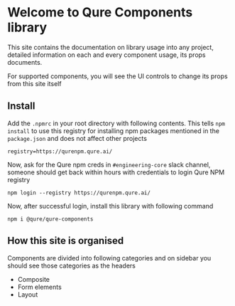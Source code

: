 
<Meta title="Introduction" />


# Welcome to Qure Components library

This site contains the documentation on library usage into any project, detailed information
on each and every component usage, its props documents.

For supported components, you will see the UI controls to change its props from this site itself


[//]: # (<div className="subheading">Install</div>)

## Install

Add the `.npmrc` in your root directory with following contents.
This tells `npm install` to use this registry for installing npm packages mentioned in the `package.json`
and does not affect other projects

```
registry=https://qurenpm.qure.ai/
```

Now, ask for the Qure npm creds in `#engineering-core` slack channel,
someone should get back within hours with credentials to login Qure NPM registry

```
npm login --registry https://qurenpm.qure.ai/
```

Now, after successful login, install this library with following command

```
npm i @qure/qure-components
```

## How this site is organised

Components are divided into following categories and on sidebar you should see those categories as the headers

* Composite
* Form elements
* Layout

